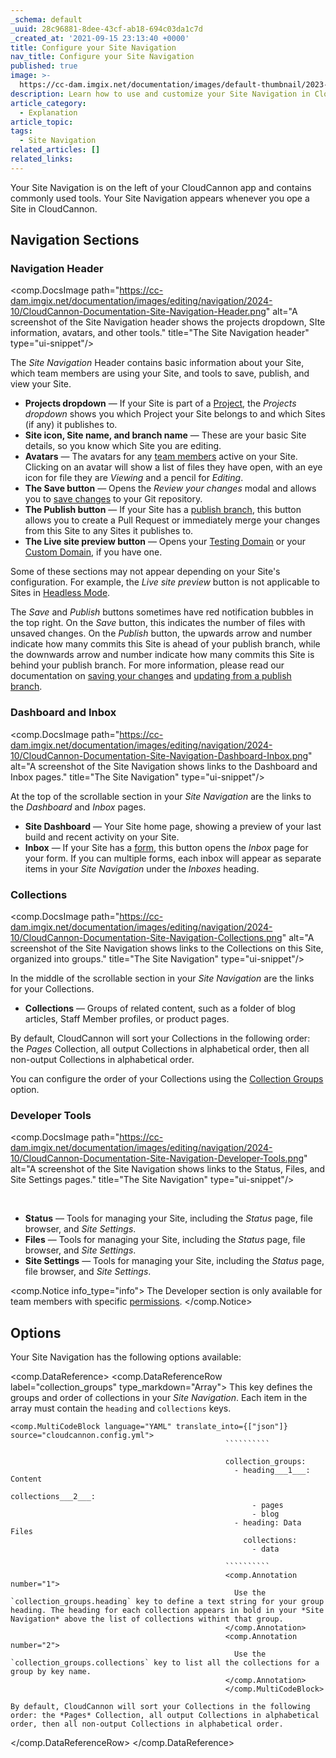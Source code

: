 ```yaml
---
_schema: default
_uuid: 28c96881-8dee-43cf-ab18-694c03da1c7d
_created_at: '2021-09-15 23:13:40 +0000'
title: Configure your Site Navigation
nav_title: Configure your Site Navigation
published: true
image: >-
  https://cc-dam.imgix.net/documentation/images/default-thumbnail/2023-Q4/CloudCannon-Documentation-Thumbnail.png
description: Learn how to use and customize your Site Navigation in CloudCannon.
article_category:
  - Explanation
article_topic:
tags:
  - Site Navigation
related_articles: []
related_links:
---
```

Your Site Navigation is on the left of your CloudCannon app and contains commonly used tools. Your Site Navigation appears whenever you ope a Site in CloudCannon.

## Navigation Sections

### Navigation Header

<comp.DocsImage path="https://cc-dam.imgix.net/documentation/images/editing/navigation/2024-10/CloudCannon-Documentation-Site-Navigation-Header.png" alt="A screenshot of the Site Navigation header shows the projects dropdown, SIte information, avatars, and other tools." title="The Site Navigation header" type="ui-snippet"/>

The *Site Navigation* Header contains basic information about your Site, which team members are using your Site, and tools to save, publish, and view your Site.

* **Projects dropdown** — If your Site is part of a [Project](https://smooth-tank.cloudvent.net/documentation/articles/create-a-project/), the *Projects dropdown* shows you which Project your Site belongs to and which Sites (if any) it publishes to.
* **Site icon, Site name, and branch name** — These are your basic Site details, so you know which Site you are editing.
* **Avatars** — The avatars for any [team members](/documentation/articles/what-is-a-team-member/) active on your Site. Clicking on an avatar will show a list of files they have open, with an eye icon for file they are *Viewing* and a pencil for *Editing*.
* **The Save button** — Opens the *Review your changes* modal and allows you to [save changes](/documentation/articles/save-your-changes/) to your Git repository.
* **The Publish button** — If your Site has a [publish branch](https://smooth-tank.cloudvent.net/documentation/articles/connect-a-publish-branch/), this button allows you to create a Pull Request or immediately merge your changes from this Site to any Sites it publishes to.
* **The Live site preview button** — Opens your [Testing Domain](https://smooth-tank.cloudvent.net/documentation/articles/viewing-your-site-on-a-testing-domain/) or your [Custom Domain](https://smooth-tank.cloudvent.net/documentation/articles/hosting-your-site-on-a-custom-domain/), if you have one.

Some of these sections may not appear depending on your Site's configuration. For example, the *Live site preview* button is not applicable to Sites in [Headless Mode](/documentation/articles/what-is-headless-mode/).

The *Save* and *Publish* buttons sometimes have red notification bubbles in the top right. On the *Save* button, this indicates the number of files with unsaved changes. On the *Publish* button, the upwards arrow and number indicate how many commits this Site is ahead of your publish branch, while the downwards arrow and number indicate how many commits this Site is behind your publish branch. For more information, please read our documentation on [saving your changes](/documentation/articles/save-your-changes/) and [updating from a publish branch](/documentation/articles/update-from-a-publish-branch/).

### Dashboard and Inbox

<comp.DocsImage path="https://cc-dam.imgix.net/documentation/images/editing/navigation/2024-10/CloudCannon-Documentation-Site-Navigation-Dashboard-Inbox.png" alt="A screenshot of the Site Navigation shows links to the Dashboard and Inbox pages." title="The Site Navigation" type="ui-snippet"/>

At the top of the scrollable section in your *Site Navigation* are the links to the *Dashboard* and *Inbox* pages.

* **Site Dashboard** — Your Site home page, showing a preview of your last build and recent activity on your Site.
* **Inbox** — If your Site has a [form](/documentation/articles/getting-started-with-forms-on-cloudcannon/), this button opens the *Inbox* page for your form. If you can multiple forms, each inbox will appear as separate items in your *Site Navigation* under the *Inboxes* heading.

### Collections

<comp.DocsImage path="https://cc-dam.imgix.net/documentation/images/editing/navigation/2024-10/CloudCannon-Documentation-Site-Navigation-Collections.png" alt="A screenshot of the Site Navigation shows links to the Collections on this Site, organized into groups." title="The Site Navigation" type="ui-snippet"/>

In the middle of the scrollable section in your *Site Navigation* are the links for your Collections.

* **Collections** — Groups of related content, such as a folder of blog articles, Staff Member profiles, or product pages.

By default, CloudCannon will sort your Collections in the following order: the *Pages* Collection, all output Collections in alphabetical order, then all non-output Collections in alphabetical order.

You can configure the order of your Collections using the [Collection Groups](/documentation/articles/configure-your-site-navigation/#collection_groups) option.

### Developer Tools

<comp.DocsImage path="https://cc-dam.imgix.net/documentation/images/editing/navigation/2024-10/CloudCannon-Documentation-Site-Navigation-Developer-Tools.png" alt="A screenshot of the Site Navigation shows links to the Status, Files, and Site Settings pages." title="The Site Navigation" type="ui-snippet"/>

&nbsp;

* **Status** — Tools for managing your Site, including the *Status* page, file browser, and *Site Settings*.
* **Files** — Tools for managing your Site, including the *Status* page, file browser, and *Site Settings*.
* **Site Settings** — Tools for managing your Site, including the *Status* page, file browser, and *Site Settings*.

<comp.Notice info_type="info">
  The Developer section is only available for team members with specific [permissions](/documentation/articles/what-are-permission-groups/).
</comp.Notice>

## Options

Your Site Navigation has the following options available:

<comp.DataReference>
  <comp.DataReferenceRow label="collection_groups" type_markdown="Array">
    This key defines the groups and order of collections in your *Site Navigation*. Each item in the array must contain the `heading` and `collections` keys.

    <comp.MultiCodeBlock language="YAML" translate_into={["json"]} source="cloudcannon.config.yml">
                                                    ``````````

                                                    collection_groups:
                                                      - heading___1___: Content
                                                        collections___2___:
                                                          - pages
                                                          - blog
                                                      - heading: Data Files
                                                        collections:
                                                          - data

                                                    ``````````
                                                    <comp.Annotation number="1">
                                                      Use the `collection_groups.heading` key to define a text string for your group heading. The heading for each collection appears in bold in your *Site Navigation* above the list of collections withint that group.
                                                    </comp.Annotation>
                                                    <comp.Annotation number="2">
                                                      Use the `collection_groups.collections` key to list all the collections for a group by key name.
                                                    </comp.Annotation>
                                                    </comp.MultiCodeBlock>

    By default, CloudCannon will sort your Collections in the following order: the *Pages* Collection, all output Collections in alphabetical order, then all non-output Collections in alphabetical order.
  </comp.DataReferenceRow>
</comp.DataReference>